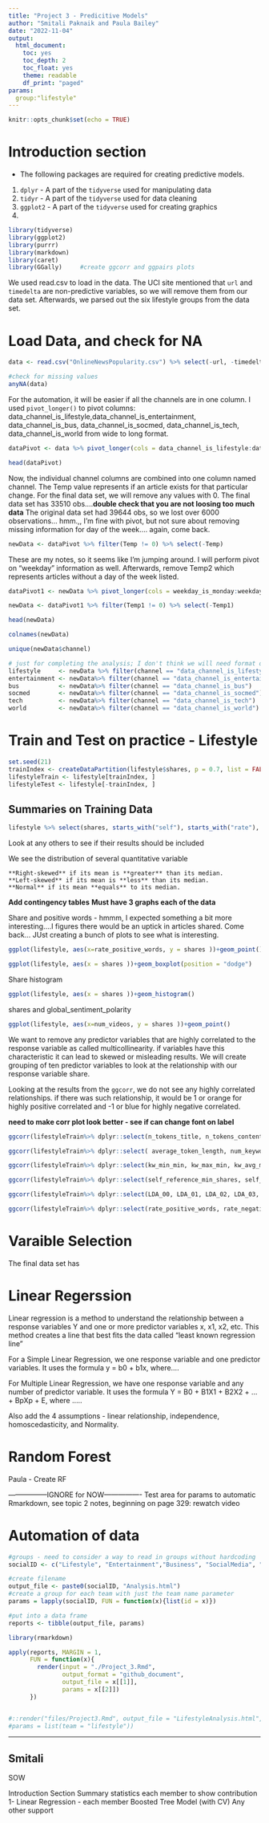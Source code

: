 ```yaml
---
title: "Project 3 - Predicitive Models"
author: "Smitali Paknaik and Paula Bailey"
date: "2022-11-04"
output: 
  html_document:
    toc: yes
    toc_depth: 2
    toc_float: yes
    theme: readable
    df_print: "paged"
params:
  group:"lifestyle"
---
```




```r
knitr::opts_chunk$set(echo = TRUE)
```

# Introduction section




  * The following packages are required for creating predictive models.

1. `dplyr` - A part of the `tidyverse` used for manipulating data
2. `tidyr` - A part of the `tidyverse` used for data cleaning
3. `ggplot2` - A part of the `tidyverse` used for creating graphics
4. 


```r

library(tidyverse)
library(ggplot2)
library(purrr)
library(markdown)
library(caret)
library(GGally)     #create ggcorr and ggpairs plots

```

We used read.csv to load in the data.  The UCI site mentioned that `url` and `timedelta` are non-predictive variables, so we will remove them from our data set.  Afterwards, we parsed out the six lifestyle groups from the data set.

# Load Data, and check for NA
```r
data <- read.csv("OnlineNewsPopularity.csv") %>% select(-url, -timedelta)

#check for missing values
anyNA(data)  
```

For the automation, it will be easier if all the channels are in one column.  I used `pivot_longer()` to pivot columns: data_channel_is_lifestyle,data_channel_is_entertainment, data_channel_is_bus, data_channel_is_socmed, data_channel_is_tech, data_channel_is_world from wide to long format.
```r
dataPivot <- data %>% pivot_longer(cols = data_channel_is_lifestyle:data_channel_is_world, names_to = "channel",values_to = "Temp") 

head(dataPivot)
```
Now, the individual channel columns are combined into one column named channel.  The Temp value represents if an article exists for that particular change.  For the final data set, we will remove any values with 0.  The final data set has 33510 obs....**double check that you are not loosing too much data**  The original data set had 39644 obs, so we lost over 6000 observations... hmm.,, I'm fine with pivot, but not sure about removing missing information for day of the week.... again, come back.

```r
newData <- dataPivot %>% filter(Temp != 0) %>% select(-Temp)
```

These are my notes, so it seems like I'm jumping around.  I will perform pivot on "weekday" information as well. Afterwards, remove Temp2 which represents articles without a day of the week listed.  

```r
dataPivot1 <- newData %>% pivot_longer(cols = weekday_is_monday:weekday_is_sunday, names_to = "weekday",values_to = "Temp1") 
```


```r
newData <- dataPivot1 %>% filter(Temp1 != 0) %>% select(-Temp1)
```


```r
head(newData)
```


```r
colnames(newData)
```

```r
unique(newData$channel)
```


```r
# just for completing the analysis; I don't think we will need format once everything is automated correctly.  
lifestyle     <- newData %>% filter(channel == "data_channel_is_lifestyle")
entertainment <- newData%>% filter(channel == "data_channel_is_entertainment")
bus           <- newData%>% filter(channel == "data_channel_is_bus")
socmed        <- newData%>% filter(channel == "data_channel_is_socmed")
tech          <- newData%>% filter(channel == "data_channel_is_tech")
world         <- newData%>% filter(channel == "data_channel_is_world")
```


# Train and Test on practice - Lifestyle
```r

set.seed(21)
trainIndex <- createDataPartition(lifestyle$shares, p = 0.7, list = FALSE)
lifestyleTrain <- lifestyle[trainIndex, ]
lifestyleTest <- lifestyle[-trainIndex, ]

```


## Summaries on Training Data
```r
lifestyle %>% select(shares, starts_with("self"), starts_with("rate"), starts_with("avg") ) %>%summary(lifestyle)
```
Look at any others to see if their results should be included

We see the distribution of several quantitative variable  

    **Right-skewed** if its mean is **greater** than its median.    
    **Left-skewed** if its mean is **less** than its median.    
    **Normal** if its mean **equals** to its median.    


**Add contingency tables**
**Must have 3 graphs each of the data**

Share and positive words - hmmm, I expected something a bit more interesting....I figures there would be an uptick in articles shared.  Come back... JUst creating a bunch of plots to see what is interesting.
```r
ggplot(lifestyle, aes(x=rate_positive_words, y = shares ))+geom_point()
```

```r
ggplot(lifestyle, aes(x = shares ))+geom_boxplot(position = "dodge")
```

Share histogram
```r
ggplot(lifestyle, aes(x = shares ))+geom_histogram()
```
shares and global_sentiment_polarity
```r
ggplot(lifestyle, aes(x=num_videos, y = shares ))+geom_point()
```
We want to remove any predictor variables that are highly correlated to the response variable as called multicollinearity.  if variables have this characteristic it can lead to skewed or misleading results. We will create grouping of ten predictor variables to look at the relationship with our response variable share.

Looking at the results from the `ggcorr`, we do not see any highly correlated relationships.  if there was such relationship, it would be 1 or orange for highly positive correlated and -1 or blue for highly negative correlated.

**need to make corr plot look better - see if can change font on label**


```r
ggcorr(lifestyleTrain%>% dplyr::select(n_tokens_title, n_tokens_content, n_unique_tokens, n_non_stop_words, n_non_stop_unique_tokens, num_hrefs, num_self_hrefs, num_imgs, num_videos, shares),label_round = 2, label = "TRUE", label_size=3)
```

```r
ggcorr(lifestyleTrain%>% dplyr::select( average_token_length, num_keywords, shares),label_round = 2)
```


```r
ggcorr(lifestyleTrain%>% dplyr::select(kw_min_min, kw_max_min, kw_avg_min, kw_min_max, kw_max_max,  kw_avg_max, kw_min_avg, kw_max_avg, kw_avg_avg, shares),label_round = 2, label = "TRUE")
```

```r
ggcorr(lifestyleTrain%>% dplyr::select(self_reference_min_shares, self_reference_max_shares, self_reference_avg_sharess, shares),label_round = 2, label = "TRUE")
```

```r
ggcorr(lifestyleTrain%>% dplyr::select(LDA_00, LDA_01, LDA_02, LDA_03, LDA_04, global_subjectivity, global_sentiment_polarity, global_rate_positive_words, global_rate_negative_words, shares),label_round = 2, label = "TRUE")
```
```r
ggcorr(lifestyleTrain%>% dplyr::select(rate_positive_words, rate_negative_words, avg_positive_polarity, min_positive_polarity, max_positive_polarity,  avg_negative_polarity, min_negative_polarity, max_negative_polarity,  title_subjectivity, title_sentiment_polarity, abs_title_subjectivity, abs_title_sentiment_polarity, shares),label_round = 2, label = "TRUE")
```
# Varaible Selection
The final data set has 



# Linear Regerssion

Linear regression is a method to understand the relationship between a response variables Y and one or more predictor variables x, x1, x2, etc.  This method creates a line that best fits the data called "least known regression line"

For a Simple Linear Regression, we one response variable and one predictor variables. It uses the formula y = b0 + b1x, where....

For Multiple Linear Regression, we have one response variable and any number of predictor variable. It uses the formula Y = B0 + B1X1 + B2X2 + … + BpXp + E, where .....

Also add the 4 assumptions - linear relationship, independence, homoscedasticity, and Normality.


# Random Forest
Paula - Create RF





-----------------IGNORE for NOW----------------
Test area for params
to automatic Rmarkdown, see topic 2 notes, beginning on page 329: rewatch video

# Automation of data 
```r
#groups - need to consider a way to read in groups without hardcoding
socialID <- c("Lifestyle", "Entertainment","Business", "SocialMedia", "Tech", "World" )

#create filename
output_file <- paste0(socialID, "Analysis.html")
#create a group for each team with just the team name parameter
params = lapply(socialID, FUN = function(x){list(id = x)})

#put into a data frame
reports <- tibble(output_file, params)

library(rmarkdown)

apply(reports, MARGIN = 1,
      FUN = function(x){
        render(input = "./Project_3.Rmd",
               output_format = "github_document", 
               output_file = x[[1]], 
               params = x[[2]])
      })



```

```r
#::render("files/Project3.Rmd", output_file = "LifestyleAnalysis.html",
#params = list(team = "lifestyle"))
```

------------------------------------------------------------
## Smitali 
SOW

Introduction Section 
Summary statistics each member to show contribution
1- Linear Regression - each member 
Boosted Tree Model (with CV)
Any other support 